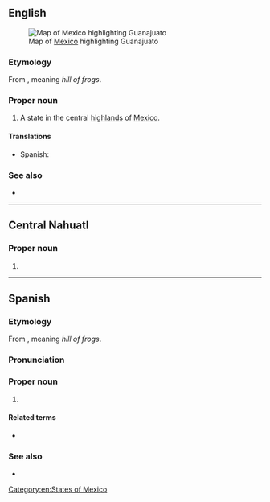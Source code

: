 ==English==
[[File:Mexico map, MX-GUA.svg|thumb|Map of [[Mexico]] highlighting Guanajuato]]

===Etymology===
From {{der|en|pua|Quanax Huato}}, meaning ''hill of frogs''.

===Proper noun===
{{en-proper noun}}

# A state in the central [[highlands]] of [[Mexico]].

====Translations====
{{trans-top|state of Mexico}}
* Spanish: {{t+|es|Guanajuato|m}}
{{trans-mid}}
{{trans-bottom}}

===See also===
* {{pedia}}

[[Category:en:States of Mexico]]

----

==Central Nahuatl==

===Proper noun===
{{head|nhn|proper noun}}

# {{place|nhn|state|c/Mexico|t=Guanajuato}}

----

==Spanish==

===Etymology===
From {{der|es|pua|Kuanasï Uata}}, meaning ''hill of frogs''.

===Pronunciation===
{{es-pr}}

===Proper noun===
{{es-proper noun|m}}

# {{place|es|state|c/Mexico}}

====Related terms====
* {{l|es|guanajuatense}}

===See also===
* {{pedia|lang=es}}